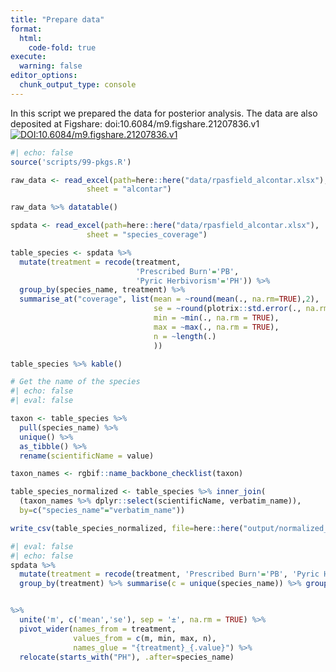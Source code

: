 ```yaml
---
title: "Prepare data"
format:
  html:
    code-fold: true
execute:
  warning: false
editor_options: 
  chunk_output_type: console
---
```


In this script we prepared the data for posterior analysis. The data are also deposited at Figshare: doi:10.6084/m9.figshare.21207836.v1 [![DOI:10.6084/m9.figshare.21207836.v1](http://img.shields.io/badge/DOI-10.6084/m9.figshare.21207836.v1-5782a7.svg)](https://doi.org/10.6084/m9.figshare.21207836.v1 )


```r
#| echo: false
source('scripts/99-pkgs.R')
```


```r
raw_data <- read_excel(path=here::here("data/rpasfield_alcontar.xlsx"),
                 sheet = "alcontar") 
```

```r
raw_data %>% datatable() 
```


```r
spdata <- read_excel(path=here::here("data/rpasfield_alcontar.xlsx"),
                 sheet = "species_coverage") 

table_species <- spdata %>% 
  mutate(treatment = recode(treatment, 
                            'Prescribed Burn'='PB', 
                            'Pyric Herbivorism'='PH')) %>% 
  group_by(species_name, treatment) %>% 
  summarise_at("coverage", list(mean = ~round(mean(., na.rm=TRUE),2),
                                se = ~round(plotrix::std.error(., na.rm = TRUE),2),
                                min = ~min(., na.rm = TRUE),
                                max = ~max(., na.rm = TRUE),
                                n = ~length(.)
                                )) 

table_species %>% kable()
```

```r
# Get the name of the species 
#| echo: false
#| eval: false

taxon <- table_species %>%
  pull(species_name) %>%
  unique() %>%
  as_tibble() %>%
  rename(scientificName = value)

taxon_names <- rgbif::name_backbone_checklist(taxon) 

table_species_normalized <- table_species %>% inner_join(
  (taxon_names %>% dplyr::select(scientificName, verbatim_name)),
  by=c("species_name"="verbatim_name"))

write_csv(table_species_normalized, file=here::here("output/normalized_gbif.csv"))
```


```r
#| eval: false
#| echo: false
spdata %>% 
  mutate(treatment = recode(treatment, 'Prescribed Burn'='PB', 'Pyric Herbivorism'='PH')) %>% 
  group_by(treatment) %>% summarise(c = unique(species_name)) %>% group_by(treatment) %>% count()


%>% 
  unite('m', c('mean','se'), sep = '±', na.rm = TRUE) %>% 
  pivot_wider(names_from = treatment, 
              values_from = c(m, min, max, n),
              names_glue = "{treatment}_{.value}") %>% 
  relocate(starts_with("PH"), .after=species_name)

```


